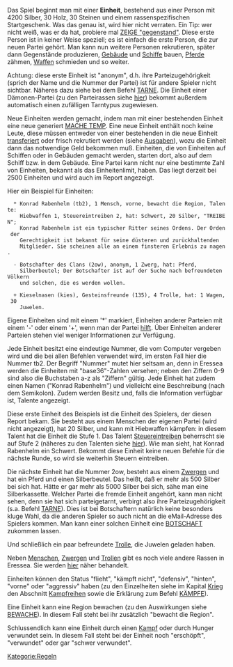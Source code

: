 Das Spiel beginnt man mit einer '''Einheit''', bestehend aus einer Person mit 4200 Silber, 30 Holz, 30 Steinen und einem rassenspezifischen Startgeschenk. Was das genau ist, wird hier nicht verraten. Ein Tip: wer nicht weiß, was er da hat, probiere mal [[ZEIGE|ZEIGE "gegenstand"]]. Diese erste Person ist in keiner Weise speziell; es ist einfach die erste Person, die zur neuen Partei gehört. Man kann nun weitere Personen rekrutieren, später dann Gegenstände produzieren, [[Gebäude]] und [[Schiffe]] bauen, [[Pferd und Wagen|Pferde]] zähmen, [[Kriegstabellen|Waffen]] schmieden und so weiter.

Achtung: diese erste Einheit ist "anonym", d.h. ihre Parteizugehörigkeit (sprich der Name und die Nummer der Partei) ist für andere Spieler nicht sichtbar. Näheres dazu siehe bei dem Befehl [[TARNE]]. Die Einheit einer Dämonen-Partei (zu den Parteirassen siehe [[Rassen|hier]]) bekommt außerdem automatisch einen zufälligen Tarntypus zugewiesen.

Neue Einheiten werden gemacht, indem man mit einer bestehenden Einheit eine neue generiert [[MACHE|MACHE TEMP]]. Eine neue Einheit enthält noch keine Leute, diese müssen entweder von einer bestehenden in die neue Einheit [[GIB|transferiert]] oder frisch rekrutiert werden (siehe [[Ausgaben]]), wozu die Einheit dann das notwendige Geld bekommen muß. Einheiten, die von Einheiten auf Schiffen oder in Gebäuden gemacht werden, starten dort, also auf dem Schiff bzw. in dem Gebäude. Eine Partei kann nicht nur eine bestimmte Zahl von Einheiten, bekannt als das Einheitenlimit, haben. Das liegt derzeit bei 2500 Einheiten und wird auch im Report angezeigt.

Hier ein Beispiel für Einheiten:

   * Konrad Rabenhelm (tb2), 1 Mensch, vorne, bewacht die Region, Talente:
     Hiebwaffen 1, Steuereintreiben 2, hat: Schwert, 20 Silber, "TREIBEN";
     Konrad Rabenhelm ist ein typischer Ritter seines Ordens. Der Orden der
     Gerechtigkeit ist bekannt für seine düsteren und zurückhaltenden 
     Mitglieder. Sie scheinen alle an einem finsteren Erlebnis zu nagen.
   &nbsp;
   - Botschafter des Clans (2ow), anonym, 1 Zwerg, hat: Pferd,
     Silberbeutel; Der Botschafter ist auf der Suche nach befreundeten Völkern
     und solchen, die es werden wollen.
   &nbsp;
   + Kieselnasen (kies), Gesteinsfreunde (135), 4 Trolle, hat: 1 Wagen, 30
     Juwelen.

Eigene Einheiten sind mit einem '*' markiert, Einheiten anderer Parteien mit einem '-' oder einem '+', wenn man der Partei [[Allianz|hilft]]. Über Einheiten anderer Parteien stehen viel weniger Informationen zur Verfügung.

Jede Einheit besitzt eine eindeutige Nummer, die vom Computer vergeben wird und die bei allen Befehlen verwendet wird, im ersten Fall hier die Nummer tb2. Der Begriff "Nummer" mutet hier seltsam an, denn in Eressea werden die Einheiten mit "base36"-Zahlen versehen; neben den Ziffern 0-9 sind also die Buchstaben a-z als "Ziffern" gültig. Jede Einheit hat zudem einen Namen ("Konrad Rabenhelm") und vielleicht eine Beschreibung (nach dem Semikolon). Zudem werden Besitz und, falls die Information verfügbar ist, Talente angezeigt.

Diese erste Einheit des Beispiels ist die Einheit des Spielers, der diesen Report bekam. Sie besteht aus einem Menschen der eigenen Partei (wird nicht angezeigt), hat 20 Silber, und kann mit Hiebwaffen kämpfen: in diesem Talent hat die Einheit die Stufe 1. Das Talent [[TREIBE|Steuereintreiben]] beherrscht sie auf Stufe 2 (näheres zu den Talenten siehe [[Talente|hier]]). Wie man sieht, hat Konrad Rabenhelm ein Schwert. Bekommt diese Einheit keine neuen Befehle für die nächste Runde, so wird sie weiterhin Steuern eintreiben.

Die nächste Einheit hat die Nummer 2ow, besteht aus einem [[Zwerg|Zwergen]] und hat ein Pferd und einen Silberbeutel. Das heißt, daß er mehr als 500 Silber bei sich hat. Hätte er gar mehr als 5000 Silber bei sich, sähe man eine Silberkassette. Welcher Partei die fremde Einheit angehört, kann man nicht sehen, denn sie hat sich parteigetarnt, verbirgt also ihre Parteizugehörigkeit (s.a. Befehl [[TARNE]]). Dies ist bei Botschaftern natürlich keine besonders kluge Wahl, da die anderen Spieler so auch nicht an die eMail-Adresse des Spielers kommen. Man kann einer solchen Einheit eine [[BOTSCHAFT]] zukommen lassen.

Und schließlich ein paar befreundete [[Trolle]], die Juwelen geladen haben.

Neben [[Mensch]]en, [[Zwerg]]en und [[Troll]]en gibt es noch viele andere Rassen in Eressea. Sie werden [[Rassen|hier]] näher behandelt.

Einheiten können den Status "flieht", "kämpft nicht", "defensiv", "hinten", "vorne" oder "aggressiv" haben (zu den Einzelheiten siehe im Kapital [[Krieg]] den Abschnitt [[Schlacht#Kampfreihen|Kampfreihen]] sowie die Erklärung zum Befehl [[KÄMPFE]]).

Eine Einheit kann eine Region bewachen (zu den Auswirkungen siehe [[BEWACHE]]). In diesem Fall steht bei ihr zusätzlich "bewacht die Region".

Schlussendlich kann eine Einheit durch einen [[Krieg|Kampf]] oder durch Hunger verwundet sein. In diesem Fall steht bei der Einheit noch "erschöpft", "verwundet" oder gar "schwer verwundet".

[[Kategorie:Regeln]]